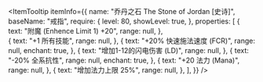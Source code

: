 
<ItemTooltip
  itemInfo={{
    name: "乔丹之石 The Stone of Jordan [史诗]",
    baseName: "戒指",
    require: {
      level: 80,
      showLevel: true,
    },
    properties: [
      {
        text: "附魔 (Enhence Limit 1) +20",
        range: null,
      },      
      {
        text: "+1 所有技能",
        range: null,
      },
      {
        text: "+20% 快速施法速度 (FCR)",
        range: null,
        enchant: true,
      },
      {
        text: "增加1-12的闪电伤害 (LD)",
        range: null,
      },
      {
        text: "-20% 全系抗性",
        range: null,
        enchant: true,
      },
      {
        text: "+20 法力 (Mana)",
        range: null,
      },
      {
        text: "增加法力上限 25%",
        range: null,
      },
    ],
  }}
/>
